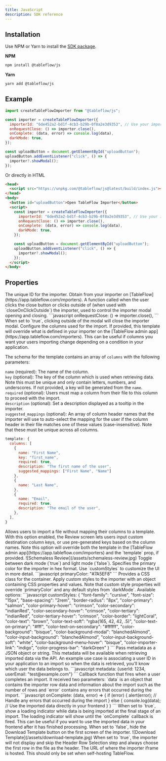 ```yaml
---
title: JavaScript
description: SDK reference
---
```


## Installation

Use NPM or Yarn to install the [SDK package](https://www.npmjs.com/package/@tableflow/js).

**NPM**
```bash
npm install @tableflow/js
```
**Yarn**
```bash
yarn add @tableflow/js
```
## Example

```javascript
import createTableFlowImporter from "@tableflow/js";

const importer = createTableFlowImporter({
  importerId: "6de452a2-bd1f-4cb3-b29b-0f8a2e3d9353", // Use your importer ID from https://app.tableflow.com/importers
  onRequestClose: () => importer.close(),
  onComplete: (data, error) => console.log(data),
  darkMode: true,
});

const uploadButton = document.getElementById("uploadButton");
uploadButton.addEventListener("click", () => {
  importer?.showModal();
});
```

Or directly in HTML
```html
<head>
  <script src="https://unpkg.com/@tableflow/js@latest/build/index.js"></script>
</head>
<body>
  <button id="uploadButton">Open TableFlow Importer</button>
  <script>
    const importer = createTableFlowImporter({
      importerId: "6de452a2-bd1f-4cb3-b29b-0f8a2e3d9353", // Use your importer ID from https://app.tableflow.com/importers
      onRequestClose: () => importer.close(),
      onComplete: (data, error) => console.log(data),
      darkMode: true,
    });

    const uploadButton = document.getElementById("uploadButton");
    uploadButton.addEventListener("click", () => {
      importer?.showModal();
    });
  </script>
</body>
```

## Properties

<ResponseField name="importerId" type="string" required>
  The unique ID for the importer. Obtain from your importer on [TableFlow](https://app.tableflow.com/importers).
</ResponseField>

<ResponseField name="onRequestClose" type="function" required>
  A function called when the user clicks the close button or clicks outside of (when used with `closeOnClickOutside`)
  the importer, used to control the importer modal opening and closing.
  ```javascript
  onRequestClose: () => importer.close(),
  ```
</ResponseField>

<ResponseField name="closeOnClickOutside" type="boolean" default={false}>
  When set to `true`, clicking outside of the modal will close the importer modal.
</ResponseField>

<ResponseField name="template" type="object">
  Configure the columns used for the import. If provided, this template will override what is defined in your importer
  on the [TableFlow admin app](https://app.tableflow.com/importers). This can be useful if columns you want your users
  importing change depending on a condition in your application.

  The schema for the template contains an array of `columns` with the following parameters:

  `name` (required): The name of the column. \
  `key` (optional): The key of the column which is used when retrieving data. Note this must be unique and only contain
  letters, numbers, and underscores. If not provided, a key will be generated from the `name`. \
  `required` (optional): Users must map a column from their file to this column to proceed with the import. \
  `description` (optional): Set a description displayed as a tooltip in the importer. \
  `suggested_mappings` (optional): An array of column header names that the importer will use to auto-select the mapping
  for the user if the column header in their file matches one of these values (case-insensitive). Note that these must
  be unique across all columns.
  ```javascript
  template: {
    columns: [
      {
        name: "First Name",
        key: "first_name",
        required: true,
        description: "The first name of the user",
        suggested_mappings: ["First Name", "Name"]
      },
      {
        name: "Last Name",
      },
      {
        name: "Email",
        required: true,
        description: "The email of the user",
      },
    ],
  }
  ```
</ResponseField>

<ResponseField name="schemaless" type="boolean" default={false}>
  Allows users to import a file without mapping their columns to a template. With this option enabled, the Review screen
  lets users input custom destination column keys, or use pre-generated keys based on the column names. Note this option
  will override both the template in the [TableFlow admin app](https://app.tableflow.com/importers) and the `template`
  prop, if provided.
  <Frame>
    ![Schemaless Review](/assets/schemaless-review.jpg)
  </Frame>
</ResponseField>

<ResponseField name="darkMode" type="boolean" default={false}>
  Toggle between dark mode (`true`) and light mode (`false`).
</ResponseField>

<ResponseField name="primaryColor" type="string">
  Specifies the primary color for the importer in hex format. Use `customStyles` to customize the UI in more detail.
  ```javascript
  primaryColor: "#7A5EF8"
  ```
</ResponseField>

<ResponseField name="className" type="string">
  Provides a CSS class for the container.
</ResponseField>

<ResponseField name="customStyles" type="object">
  Apply custom styles to the importer with an object containing CSS properties and values. Note that custom style
  properties will override `primaryColor` and any default styles from `darkMode`.
  Available options:
  ```javascript
  customStyles: {
    "font-family": "cursive",
    "font-size": "15px",
    "base-spacing": "2rem",
    "border-radius": "8px",
    "color-primary": "salmon",
    "color-primary-hover": "crimson",
    "color-secondary": "indianRed",
    "color-secondary-hover": "crimson",
    "color-tertiary": "indianRed",
    "color-tertiary-hover": "crimson",
    "color-border": "lightCoral",
    "color-text": "brown",
    "color-text-soft": "rgba(165, 42, 42, .5)",
    "color-text-on-primary": "#fff",
    "color-text-on-secondary": "#ffffff",
    "color-background": "bisque",
    "color-background-modal": "blanchedAlmond",
    "color-input-background": "blanchedAlmond",
    "color-input-background-soft": "white",
    "color-background-menu-hover": "bisque",
    "color-importer-link": "indigo",
    "color-progress-bar": "darkGreen"
}
  ```
</ResponseField>

<ResponseField name="metadata" type="object">
  Pass metadata as a JSON object or string. This metadata will be available when retrieving imported data via the API.
  An example use case is associating a user ID in your application to an import so when the data is retrieved, you'll
  know which user the data belongs to.
  ```javascript
  metadata: {userId: 1234, userEmail: "test@example.com"}
  ```
</ResponseField>

<ResponseField name="onComplete" type="function" required>
  Callback function that fires when a user completes an import. It received two parameters: `data` is an object that
  contains the importer row data and information about the import such as the number of rows and `error` contains any
  errors that occurred during the import.
  ```javascript
  onComplete: (data, error) => {
    if (error) {
      alert(error); // Handle any errors that occurred during the import
    } else {
      console.log(data); // Use the imported data directly in your frontend
    }
  }
  ```
</ResponseField>

<ResponseField name="showImportLoadingStatus" type="boolean" default={false}>
  When set to `true`, show a loading indicator while data is being imported at the final stage of an import. The loading
  indicator will show until the `onComplete` callback is fired. This can be useful if you want to use the imported data
  in your frontend after it has finished processing.
</ResponseField>

<ResponseField name="showDownloadTemplateButton" type="boolean" default={true}>
  When set to `false`, hide the Download Template button on the first screen of the importer.
  <Frame>
    ![Download Template](/assets/download-template.jpg)
  </Frame>
</ResponseField>

<ResponseField name="skipHeaderRowSelection" type="boolean" default={false}>
  When set to `true`, the importer will not display and skip the Header Row Selection step and always choose the first
  row in the file as the header.
</ResponseField>

<ResponseField name="hostUrl" type="string">
  The URL of where the importer iframe is hosted. This should only be set when self-hosting TableFlow.
</ResponseField>
